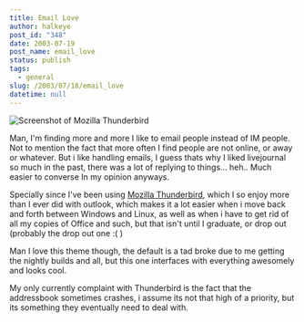 ```yaml
---
title: Email Love
author: halkeye
post_id: "348"
date: 2003-07-19
post_name: email_love
status: publish
tags:
  - general
slug: /2003/07/18/email_love
datetime: null
---
```


![Screenshot of Mozilla Thunderbird](3018_8f63e91df34bc1b2683e96e21a98a5ec.png)

Man, I'm finding more and more I like to email people instead of IM people. Not to mention the fact that more often I find people are not online, or away or whatever. But i like handling emails, I guess thats why I liked livejournal so much in the past, there was a lot of replying to things... heh.. Much easier to converse In my opinion anyways.

Specially since I've been using [Mozilla Thunderbird](https://www.mozilla.org/projects/thunderbird/), which I so enjoy more than I ever did with outlook, which makes it a lot easier when i move back and forth between Windows and Linux, as well as when i have to get rid of all my copies of Office and such, but that isn't until I graduate, or drop out (probably the drop out one :( )

Man I love this theme though, the default is a tad broke due to me getting the nightly builds and all, but this one interfaces with everything awesomely and looks cool.

My only currently complaint with Thunderbird is the fact that the addressbook sometimes crashes, i assume its not that high of a priority, but its something they eventually need to deal with.

